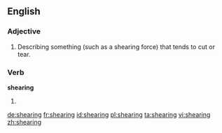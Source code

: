 ==English==

===Adjective===
{{en-adj|-}}

# Describing something (such as a shearing force) that tends to cut or tear.

===Verb===
'''shearing'''

# {{present participle of|[[shear]]}}

[[de:shearing]]
[[fr:shearing]]
[[id:shearing]]
[[pl:shearing]]
[[ta:shearing]]
[[vi:shearing]]
[[zh:shearing]]